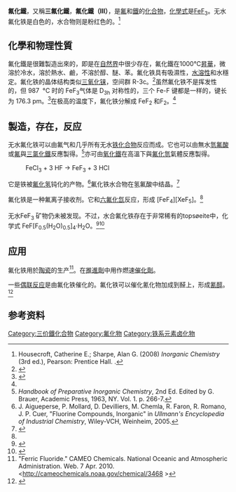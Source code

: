 {{chembox
| Name=氟化鐵
| ImageFile =Aluminium-trifluoride-3D-polyhedra.png <!--Fluorid železitý.PNG--left out because it looks incorrect colour -->
| ImageFile2 =FeF3structure.jpg
| IUPACName = 
| OtherNames = 三氟化鐵，氟化鐵（Ⅲ）
| Section1 = {{Chembox Identifiers
| CASNo = 7783-50-8
| CASNo_Ref = {{cascite|changed|??}}
| CASNo1 = 15469-38-2 
| CASNo1_Comment =  (trihydrate) 
| CASNo1_Ref = {{cascite|changed|??}}
|   ChemSpiderID  =  22958
|  InChI1  =  1/3FH.Fe/h3*1H;/q;;;+3/p-3
|  InChIKey1  =  SHXXPRJOPFJRHA-DFZHHIFOAS
|   PubChem  =  24552
|   RTECS  =  NO6865000
|   SMILES  =  F[Fe](F)F
|  ChemSpiderID_Ref  = {{chemspidercite|correct|chemspider}}|  InChI  =  1/3FH.Fe/h3*1H;/q;;;+3/p-3
|  InChIKey  =  SHXXPRJOPFJRHA-DFZHHIFOAS
|  StdInChI_Ref  = {{stdinchicite|correct|chemspider}}|  StdInChI  =  1S/3FH.Fe/h3*1H;/q;;;+3/p-3
|  StdInChIKey_Ref  = {{stdinchicite|correct|chemspider}}|  StdInChIKey  =  SHXXPRJOPFJRHA-UHFFFAOYSA-K
}}
| Section2 = {{Chembox Properties
|   Formula = FeF<sub>3</sub>
|   MolarMass = 112.84
|   Appearance = 苍绿色固体
|   Density = 3.87 g/cm<sup>3</sup>
|   MeltingPt = >1000°C
|   BoilingPt = 
|   Solubility = 9.1×10⁻²g/100cm<sup>3</sup>(20°C)
}}
| Section3 = {{Chembox Structure
|   CrystalStruct = [[菱形|菱形]]，hR24
|   SpaceGroup = R-3c, No. 167
 }}
|Section7={{Chembox Hazards
| ExternalSDS = [https://www.americanelements.com/printpdf/iron-iii-fluoride-7783-50-8/sds External SDS]
| GHSPictograms = {{GHS05}} {{GHS07}}<ref name=sds>{{cite web|title = Iron(III) Fluoride|url = https://www.americanelements.com/iron-iii-fluoride-7783-50-8|publisher = [[American_Elements|American Elements]]|access-date = November 5, 2018|archive-date = 2021-05-17|archive-url = https://web.archive.org/web/20210517115215/https://www.americanelements.com/iron-iii-fluoride-7783-50-8|dead-url = no}}</ref>
| GHSSignalWord = Danger<ref name=sds />
| HPhrases = {{H-phrases|302|312|332|314}}<ref name=sds />
| PPhrases = {{P-phrases|260|301+330+331|303+361+353|305+351+338|405|501}}<ref name=sds />
| MainHazards = Corrosive
| FlashPt = 
| AutoignitionPt = 
}}
| Section8 = {{Chembox Related
|   OtherAnions = [[氧化鐵|氧化鐵]], [[三氯化鐵|三氯化鐵]]
|   OtherCations = [[三氟化錳|三氟化錳]], [[三氟化鈷|三氟化鈷]]
|   OtherCpds = [[氟化亚铁|氟化亚铁]] }}
}}

'''氟化鐵'''，又稱'''三氟化鐵'''，'''氟化鐵（Ⅲ）'''，是[[氟|氟]]和[[鐵|鐵]]的[[化合物|化合物]]，[[化學式|化學式]]是[[鐵|Fe]][[氟|F]]<sub>3</sub>。无水氟化铁是白色的，水合物则是粉红色的。<ref name="housecroft">Housecroft, Catherine E.; Sharpe, Alan G. (2008) ''Inorganic Chemistry'' (3rd ed.), Pearson: Prentice Hall. {{ISBN|978-0-13-175553-6}}.</ref>

==化學和物理性質==
氟化鐵是很難製造出來的，即是在[[自然界|自然界]]中很少存在，氟化鐵在1000℃[[昇華|昇華]]，微溶於冷水，溶於熱水、鹼，不溶於醇、醚、苯。氟化铁具有吸濕性，[[水溶性|水溶性]]和水穩定。氟化铁的晶体结构类似[[三氧化铼|三氧化铼]]，空间群 R-3c。<ref name = "Greenwood">{{Greenwood&Earnshaw}}</ref>虽然氟化铁不是挥发性的，但 987  °C 时的 FeF<sub>3</sub>气体是 D<sub>3h</sub> 对称性的，三个 Fe-F 键都是一样的，键长为 176.3 pm。<ref>
{{cite journal
| last= Hargittai
| first= M.
| author2=Kolonits, M. |author3=Tremmel, J. |author4=Fourquet. J. |author5= Ferey, G. 
| date=January 1990
| title=The molecular geometry of iron trifluoride from electron diffraction and a reinvestigation of aluminum trifluoride
| journal= Structural Chemistry
| volume= 1
| issue= 1
| pages= 75–78
| doi= 10.1007/BF00675786
| s2cid= 96178006
}}</ref>在极高的温度下，氟化铁分解成 FeF<sub>2</sub> 和F<sub>2</sub>。<ref name = "Greenwood"/>

==製造，存在，反应==
无水氟化铁可以由氟气和几乎所有无水[[铁化合物|铁化合物]]反应而成。它也可以由無水[[氫氟酸|氫氟酸]]或[[氟|氟]]與[[三氯化鐵|三氯化鐵]]反應製得。<ref>''Handbook of Preparative Inorganic Chemistry'', 2nd Ed. Edited by G. Brauer, Academic Press, 1963, NY. Vol. 1. p. 266-7.</ref>亦可由[[氧化鐵|氧化鐵]]在高溫下與[[氟化氫|氟化氫]]氣體反應製得。
:FeCl<sub>3</sub> + 3 HF → FeF<sub>3</sub> + 3 HCl

它是铁被[[氟化氢|氟化氢]]钝化的产物。<ref name=Ullmann>J. Aigueperse, P. Mollard, D. Devilliers, M. Chemla, R. Faron, R. Romano, J. P. Cuer, "Fluorine Compounds, Inorganic" in ''Ullmann's Encyclopedia of Industrial Chemistry'', Wiley-VCH, Weinheim, 2005.{{DOI|10.1002/14356007.a11_307}}</ref>氟化铁水合物在氢氟酸中结晶。<ref name=IC>
{{cite journal
| last= Karraker
| first= D. G.
| author2=Smith, P. K.
| date=March 1992
| title=α- and β-FeF<sub>3</sub>•3H<sub>2</sub>O Revisited: Crystal Structure and <sup>57</sup>Fe Mössbauer Spectra
| volume= 31
| issue= 6
| pages= 1118–1120
| doi= 10.1021/ic00032a042
| journal= Inorganic Chemistry }}</ref>

氟化铁是一种氟离子接收剂。它和[[六氟化氙|六氟化氙]]反应，形成 [FeF<sub>4</sub>][XeF<sub>5</sub>]。<ref name = "Greenwood"/>

无水FeF<sub>3</sub> 矿物仍未被发现。不过，水合氟化铁存在于非常稀有的topsøeite中，化学式 FeF[F<sub>0.5</sub>(H<sub>2</sub>O)<sub>0.5</sub>]<sub>4</sub>·H<sub>2</sub>O。<ref name=Mindat>{{Cite web |url=https://www.mindat.org/min-51561.html |title=存档副本 |access-date=2021-05-17 |archive-date=2020-11-16 |archive-url=https://web.archive.org/web/20201116032021/https://www.mindat.org/min-51561.html |dead-url=no }}</ref><ref name=IMA>{{Cite web |url=https://www.ima-mineralogy.org/Minlist.htm |title=存档副本 |access-date=2021-05-17 |archive-date=2021-12-20 |archive-url=https://web.archive.org/web/20211220223545/https://www.ima-mineralogy.org/Minlist.htm |dead-url=no }}</ref>

==应用==
氟化铁用於[[陶瓷|陶瓷]]的生产<ref name="cameo">"Ferric Fluoride." CAMEO Chemicals. National Oceanic and Atmospheric Administration. Web. 7 Apr. 2010. <http://cameochemicals.noaa.gov/chemical/3468 {{Wayback|url=http://cameochemicals.noaa.gov/chemical/3468 |date=20100530161548 }}></ref>。在[[推進劑|推進劑]]中用作燃速[[催化劑|催化劑]]。

一些[[偶联反应|偶联反应]]是由氟化铁催化的。氟化铁可以催化氰化物加成到醛上，形成[[氰醇|氰醇]]。<ref name="bandgar">{{cite journal
| last= Bandgar
| first= B. T.
| author2=Kamble, V. T.
| date=July 2001
| title=Organic Reactions in aqueous medium: FeF<sub>3</sub> catalyzed chemoselective addition of cyanotrimethylsilane to aldehydes
| journal= Green Chemistry
| volume= 3
| issue= 5
| pages=265
| doi= 10.1039/b106872p
}}</ref>

==参考资料==
{{reflist}}
{{鐵化合物}}
{{氟化物}}

[[Category:三价鐵化合物|Category:三价鐵化合物]]
[[Category:氟化物|Category:氟化物]]
[[Category:铁系元素卤化物|Category:铁系元素卤化物]]